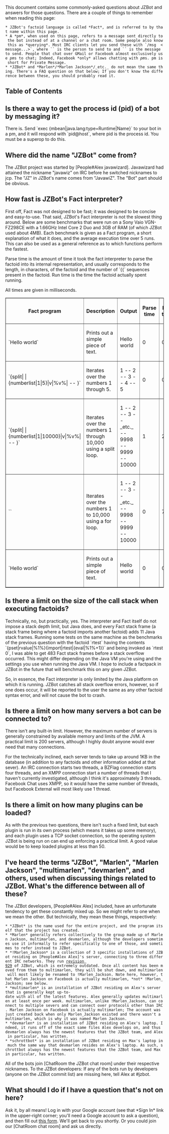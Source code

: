 This document contains some commonly-asked questions about JZBot and answers for those questions. There are a couple of things to remember when reading this page:
 * JZBot's factoid language is called *Fact*, and is referred to by that name within this page.
 * A *pm*, when used on this page, refers to a message sent directly to the bot instead of at a channel or a chat room. Some people also know this as *querying*. Most IRC clients let you send these with `/msg <person> <message...>`, where `<person>` is the person to send to and `<message>` is the message to send. People that chat over GMail or Facebook almost exclusively use <i>pm</i>s to chat; Indeed, Facebook *only* allows chatting with <i>pm</i>s. pm is short for Private Message.
 * *JZBot* and *Marlen*/*Marlen Jackson*/_etc._ do not mean the same thing. There's a FAQ question on that below; If you don't know the difference between these, you should probably read it.

==Table of Contents==

<wiki:toc/>

==Is there a way to get the process id (pid) of a bot by messaging it?==
There is. Send `exec {mbean|java.lang:type=Runtime|Name}` to your bot in a pm, and it will respond with `pid@host`, where pid is the process id. You must be a superop to do this.

==Where did the name "JZBot" come from?==
The JZBot project was started by [People#Alex javawizard]. Javawizard had attained the nickname "javawiz" on IRC before he switched nicknames to jcp. The "JZ" in JZBot's name comes from "JavawiZ". The "Bot" part should be obvious.

==How fast is JZBot's Fact interpreter?==
First off, Fact was not designed to be fast; it was designed to be concise and easy-to-use. That said, JZBot's Fact interpreter is not the slowest thing around. Below are some benchmarks that were run on a Sony Vaio VGN-FZ298CE with a 1.66GHz Intel Core 2 Duo and 3GB of RAM (of which JZBot used about 4MB). Each benchmark is given as a Fact program, a short explanation of what it does, and the average execution time over 5 runs. This can also be used as a general reference as to which functions perform the fastest.

Parse time is the amount of time it took the fact interpreter to parse the factoid into its internal representation, and usually corresponds to the length, in characters, of the factoid and the number of `{{` sequences present in the factoid. Run time is the time the factoid actually spent running. 

All times are given in milliseconds.

<table border="1" cellspacing="0" cellpadding="1"><tr><th>Fact program</th><th>Description</th><th>Output</th><th>Parse time</th><th>Run time</th><th>Total</th></tr>

<tr>
<td>`Hello world`</td>
<td>Prints out a simple piece of text.</td>
<td>Hello world</td>
<td>0</td>
<td>0</td>
<td>0</td>
</tr>

<tr>
<td>`{split| |{numberlist|1|5}|v|%v%| -- }`</td>
<td>Iterates over the numbers 1 through 5.</td>
<td>1 -- 2 -- 3 -- 4 -- 5</td>
<td>0</td>
<td>0</td>
<td>0</td>
</tr>

<tr>
<td>`{split| |{numberlist|1|10000}|v|%v%| -- }`</td>
<td>Iterates over the numbers 1 through 10,000 using a split loop.</td>
<td>1 -- 2 -- 3 -- _etc._ -- 9998 -- 9999 -- 10000</td>
<td>1</td>
<td>22</td>
<td>23</td>
</tr>

<tr>
<td>`{{for||1||10000||v||%v%|| -- }}`</td>
<td>Iterates over the numbers 1 to 10,000 using a for loop.</td>
<td>1 -- 2 -- 3 -- _etc._ -- 9998 -- 9999 -- 10000</td>
<td>0</td>
<td>7</td>
<td>7</td>
</tr>

<tr>
<td>`Hello world`</td>
<td>Prints out a simple piece of text.</td>
<td>Hello world</td>
<td>0</td>
<td>0</td>
<td>0</td>
</tr>

</table>

==Is there a limit on the size of the call stack when executing factoids?==
Technically, no, but practically, yes. The interpreter and Fact itself do not impose a stack depth limit, but Java does, and every Fact stack frame (a stack frame being where a factoid imports another factoid) adds 11 Java stack frames. Running some tests on the same machine as the benchmarks of the previous question with the factoid `rtest` having the contents `{pset|rvalue|%1%}{import|rtest|{eval|%1%+1}}` and being invoked as `rtest 0`, I was able to get 483 Fact stack frames before a stack overflow occurred. This might differ depending on the Java VM you're using and the settings you use when running the Java VM. I hope to include a factpack in JZBot in the future that will benchmark this on any given JZBot.

So, in essence, the Fact interpreter is only limited by the Java platform on which it is running. JZBot catches all stack overflow errors, however, so if one does occur, it will be reported to the user the same as any other factoid syntax error, and will not cause the bot to crash.

==Is there a limit on how many servers a bot can be connected to?==
There isn't any built-in limit. However, the maximum number of servers is generally constrained by available memory and limits of the JVM. A practical limit is 200 servers, although I highly doubt anyone would ever need that many connections. 

For the technically inclined, each server tends to take up around 1KB in the database (in addition to any factoids and other information added at that sever). An IRC connection starts two threads, a BZFlag connection starts four threads, and an XMPP connection start a number of threads that I haven't currently investigated, although I think it's approximately 3 threads. Facebook Chat uses XMPP, so it would have the same number of threads, but Facebook External will most likely use 1 thread.

==Is there a limit on how many plugins can be loaded?==
As with the previous two questions, there isn't such a fixed limit, but each plugin is run in its own process (which means it takes up some memory), and each plugin uses a TCP socket connection, so the operating system JZBot is being run on can end up enforcing a practical limit. A good value would be to keep loaded plugins at less than 50.

==I've heard the terms "JZBot", "Marlen", "Marlen Jackson", "multimarlen", "devmarlen", and others, used when discussing things related to JZBot. What's the difference between all of these?==
The JZBot developers, [People#Alex Alex] included, have an unfortunate tendency to get these constantly mixed up. So we might refer to one when we mean the other. But technically, they mean these things, respectively:
 * *JZBot* is the name used for the entire project, and the program itself that the project has created.
 * *Marlen* generally refers collectively to the group made up of Marlen Jackson, multimarlen, and devmarlen, although the developers sometimes use it informally to refer specifically to one of those, and sometimes to refer instead to JZBot.
 * *!Marlen_Jackson* is a collection of 3 specific installations of JZBot residing on [People#Alex Alex]'s server, connecting to three different IRC networks. They run [http://code.google.com/p/jwutils/source/detail?r=929 revision 929] of JZBot, which is extremely outdated. Once all content has been moved from them to multimarlen, they will be shut down, and multimarlen will most likely be renamed to !Marlen_Jackson. Note here, however, that Marlen Jackson on Facebook is actually multimarlen, *not* !Marlen_Jackson; see below.
 * *multimarlen* is an installation of JZBot residing on Alex's server that is generally kept up-to-date with all of the latest features. Alex generally updates multimarlen at least once per week. multimarlen, unlike !Marlen_Jackson, can connect to multiple severs and can connect over protocols other than IRC. Marlen Jackson on Facebook is actually multimarlen; The account was just created back when only Marlen_Jackson existed and there wasn't a multimarlen, which is why it was named Marlen Jackson.
 * *devmarlen* is an installation of JZBot residing on Alex's laptop. Indeed, it runs off of the exact same files Alex develops on, and thus devmarlen always has the newest features that the JZBot team, and Alex in particular, has written.
 * *schrottbot* is an installation of JZBot residing on Max's laptop in much the same way that devmarlen resides on Alex's laptop. As such, schrottbot always has the newest features that the JZBot team, and Max in particular, has written.
All of the bots join [ChatRoom the JZBot chat room] under their respective nicknames.
To the JZBot developers: If any of the bots run by developers (anyone on the JZBot commit list) are missing here, tell Alex at #jzbot.
==What should I do if I have a question that's not on here?==
Ask it, by all means! Log in with your Google account (see that *Sign In* link in the upper-right corner; you'll need a Google account to ask a question), and then fill out [http://code.google.com/p/jzbot/issues/entry?template=Question this form]. We'll get back to you shortly. Or you could join our [ChatRoom chat room] and ask us directly.